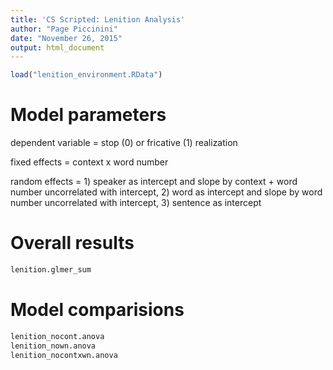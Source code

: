 ```yaml
---
title: 'CS Scripted: Lenition Analysis'
author: "Page Piccinini"
date: "November 26, 2015"
output: html_document
---
```

```r
load("lenition_environment.RData")
```

# Model parameters

dependent variable = stop (0) or fricative (1) realization

fixed effects = context x word number

random effects = 1) speaker as intercept and slope by context + word number uncorrelated with intercept, 2) word as intercept and slope by word number uncorrelated with intercept, 3) sentence as intercept

# Overall results

```r
lenition.glmer_sum
```

# Model comparisions

```r
lenition_nocont.anova
lenition_nown.anova
lenition_nocontxwn.anova
```







